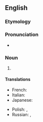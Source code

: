 ==English==

===Etymology===
{{suffix|en|origami|ist}}

===Pronunciation===
* {{IPA|/ɔɹɪˈgɑmɪst/|lang=en}}

===Noun===
{{en-noun}}

# {{def|A person who does [[origami]].}}

====Translations====
{{trans-top|person who does origami}}
* French: {{t+|fr|origamiste|m|f}}
* Italian: {{t|it|origamista|m|f}}
* Japanese: {{t-needed|ja}}
{{trans-mid}}
* Polish: {{t+|pl|origamist|m}}, {{t|pl|origamistka|f}}
* Russian: {{t+|ru|оригами́ст|m}}, {{t|ru|оригами́стка|f}}
{{trans-bottom}}

{{topics|en|Artists}}